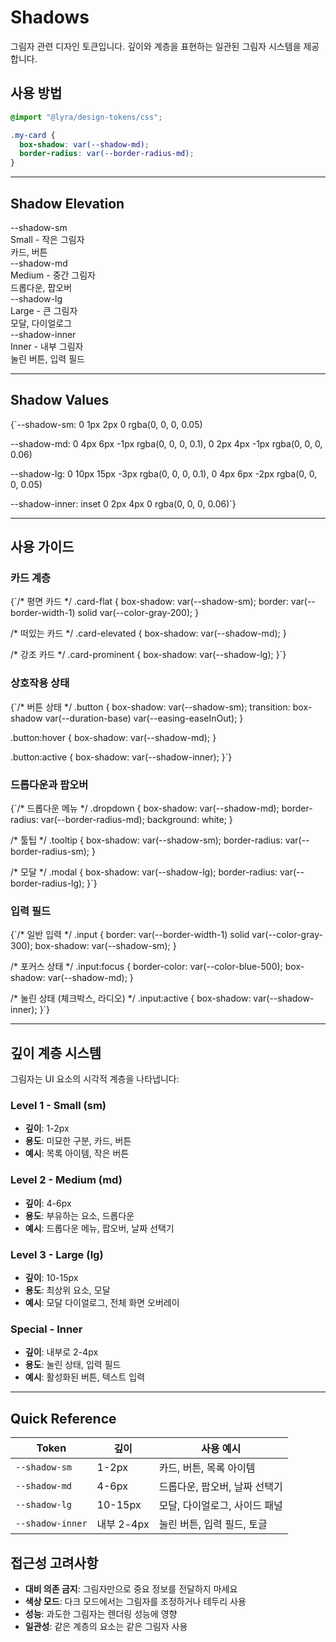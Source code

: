 
<Meta title="Design System/Design Tokens/Shadows" />

# Shadows

그림자 관련 디자인 토큰입니다. 깊이와 계층을 표현하는 일관된 그림자 시스템을 제공합니다.

## 사용 방법

```css
@import "@lyra/design-tokens/css";

.my-card {
  box-shadow: var(--shadow-md);
  border-radius: var(--border-radius-md);
}
```

---

## Shadow Elevation

<div className="shadow-grid">
  <div>
    <div className="shadow-demo" style={{ boxShadow: 'var(--shadow-sm)' }}>
      <div style={{ textAlign: 'center' }}>--shadow-sm</div>
    </div>
    <div className="token-value" style={{ marginTop: '1rem', textAlign: 'center' }}>
      Small - 작은 그림자<br />
      카드, 버튼
    </div>
  </div>

  <div>
    <div className="shadow-demo" style={{ boxShadow: 'var(--shadow-md)' }}>
      <div style={{ textAlign: 'center' }}>--shadow-md</div>
    </div>
    <div className="token-value" style={{ marginTop: '1rem', textAlign: 'center' }}>
      Medium - 중간 그림자<br />
      드롭다운, 팝오버
    </div>
  </div>

  <div>
    <div className="shadow-demo" style={{ boxShadow: 'var(--shadow-lg)' }}>
      <div style={{ textAlign: 'center' }}>--shadow-lg</div>
    </div>
    <div className="token-value" style={{ marginTop: '1rem', textAlign: 'center' }}>
      Large - 큰 그림자<br />
      모달, 다이얼로그
    </div>
  </div>

  <div>
    <div className="shadow-demo" style={{ boxShadow: 'var(--shadow-inner)' }}>
      <div style={{ textAlign: 'center' }}>--shadow-inner</div>
    </div>
    <div className="token-value" style={{ marginTop: '1rem', textAlign: 'center' }}>
      Inner - 내부 그림자<br />
      눌린 버튼, 입력 필드
    </div>
  </div>
</div>

---

## Shadow Values

<div className="code-block">{`--shadow-sm:
  0 1px 2px 0 rgba(0, 0, 0, 0.05)

--shadow-md:
  0 4px 6px -1px rgba(0, 0, 0, 0.1),
  0 2px 4px -1px rgba(0, 0, 0, 0.06)

--shadow-lg:
  0 10px 15px -3px rgba(0, 0, 0, 0.1),
  0 4px 6px -2px rgba(0, 0, 0, 0.05)

--shadow-inner:
  inset 0 2px 4px 0 rgba(0, 0, 0, 0.06)`}</div>

---

## 사용 가이드

### 카드 계층

<div className="code-block">{`/* 평면 카드 */
.card-flat {
  box-shadow: var(--shadow-sm);
  border: var(--border-width-1) solid var(--color-gray-200);
}

/* 떠있는 카드 */
.card-elevated {
  box-shadow: var(--shadow-md);
}

/* 강조 카드 */
.card-prominent {
  box-shadow: var(--shadow-lg);
}`}</div>

### 상호작용 상태

<div className="code-block">{`/* 버튼 상태 */
.button {
  box-shadow: var(--shadow-sm);
  transition: box-shadow var(--duration-base) var(--easing-easeInOut);
}

.button:hover {
  box-shadow: var(--shadow-md);
}

.button:active {
  box-shadow: var(--shadow-inner);
}`}</div>

### 드롭다운과 팝오버

<div className="code-block">{`/* 드롭다운 메뉴 */
.dropdown {
  box-shadow: var(--shadow-md);
  border-radius: var(--border-radius-md);
  background: white;
}

/* 툴팁 */
.tooltip {
  box-shadow: var(--shadow-sm);
  border-radius: var(--border-radius-sm);
}

/* 모달 */
.modal {
  box-shadow: var(--shadow-lg);
  border-radius: var(--border-radius-lg);
}`}</div>

### 입력 필드

<div className="code-block">{`/* 일반 입력 */
.input {
  border: var(--border-width-1) solid var(--color-gray-300);
  box-shadow: var(--shadow-sm);
}

/* 포커스 상태 */
.input:focus {
  border-color: var(--color-blue-500);
  box-shadow: var(--shadow-md);
}

/* 눌린 상태 (체크박스, 라디오) */
.input:active {
  box-shadow: var(--shadow-inner);
}`}</div>

---

## 깊이 계층 시스템

그림자는 UI 요소의 시각적 계층을 나타냅니다:

### Level 1 - Small (sm)
- **깊이**: 1-2px
- **용도**: 미묘한 구분, 카드, 버튼
- **예시**: 목록 아이템, 작은 버튼

### Level 2 - Medium (md)
- **깊이**: 4-6px
- **용도**: 부유하는 요소, 드롭다운
- **예시**: 드롭다운 메뉴, 팝오버, 날짜 선택기

### Level 3 - Large (lg)
- **깊이**: 10-15px
- **용도**: 최상위 요소, 모달
- **예시**: 모달 다이얼로그, 전체 화면 오버레이

### Special - Inner
- **깊이**: 내부로 2-4px
- **용도**: 눌린 상태, 입력 필드
- **예시**: 활성화된 버튼, 텍스트 입력

---

## Quick Reference

| Token | 깊이 | 사용 예시 |
|-------|------|----------|
| `--shadow-sm` | 1-2px | 카드, 버튼, 목록 아이템 |
| `--shadow-md` | 4-6px | 드롭다운, 팝오버, 날짜 선택기 |
| `--shadow-lg` | 10-15px | 모달, 다이얼로그, 사이드 패널 |
| `--shadow-inner` | 내부 2-4px | 눌린 버튼, 입력 필드, 토글 |

## 접근성 고려사항

- **대비 의존 금지**: 그림자만으로 중요 정보를 전달하지 마세요
- **색상 모드**: 다크 모드에서는 그림자를 조정하거나 테두리 사용
- **성능**: 과도한 그림자는 렌더링 성능에 영향
- **일관성**: 같은 계층의 요소는 같은 그림자 사용
